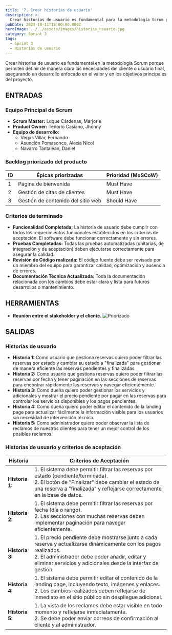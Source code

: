 ```yaml
---
title: '7. Crear historias de usuario'
description: >-
  Crear historias de usuario es fundamental para la metodología Scrum porque permiten definir de manera clara y sencilla las necesidades del cliente o usuario final.
pubDate: 2024-10-11T15:00:00.000Z
heroImage: ../../assets/images/historias_usuario.jpg
category: Sprint 3
tags:
  - Sprint 3
  - Historias de usuario
---
```


Crear historias de usuario es fundamental en la metodología Scrum porque permiten definir de manera clara las necesidades del cliente o usuario final, asegurando un desarrollo enfocado en el valor y en los objetivos principales del proyecto.

## ENTRADAS

### Equipo Principal de Scrum

- **Scrum Master:** Luque Cárdenas, Marjorie
- **Product Owner:** Tenorio Casiano, Jhonny
- **Equipo de desarrollo:**
  <ul style={{ listStyleType: 'circle', paddingLeft: '20px' }}>
    <li>Vegas Villar, Fernando</li>
    <li>Asunción Pomasonco, Alexia Nicol</li>
    <li>Navarro Tantalean, Daniel</li>
  </ul>

### Backlog priorizado del producto

| ID  | Épicas priorizadas                 | Prioridad (MoSCoW) |
| --- | ---------------------------------- | ------------------ |
| 1   | Página de bienvenida               | Must Have          |
| 2   | Gestión de citas de clientes       | Must Have          |
| 3   | Gestión de contenido del sitio web | Should Have        |

### Criterios de terminado

- **Funcionalidad Completada:** La historia de usuario debe cumplir con todos los requerimientos funcionales establecidos en los criterios de aceptación. El software debe funcionar correctamente y sin errores.
- **Pruebas Completadas:** Todas las pruebas automatizadas (unitarias, de integración y de aceptación) deben ejecutarse correctamente para asegurar la calidad.
- **Revisión de Código realizada:** El código fuente debe ser revisado por un miembro del equipo para garantizar calidad, optimización y ausencia de errores.
- **Documentación Técnica Actualizada:** Toda la documentación relacionada con los cambios debe estar clara y lista para futuros desarrollos o mantenimiento.

## HERRAMIENTAS

- **Reunión entre el stakeholder y el cliente.**
![Priorizado](../../assets/images/reunion_cliente.jpeg)


## SALIDAS

### Historias de usuario

- **Historia 1:** Como usuario que gestiona reservas quiero poder filtrar las reservas por estado y cambiar su estado a "finalizada" para gestionar de manera eficiente las reservas pendientes y finalizadas.
- **Historia 2:** Como usuario que gestiona reservas quiero poder filtrar las reservas por fecha y tener paginación en las secciones de reservas para encontrar rápidamente las reservas y navegar eficientemente.
- **Historia 3:** Como dueña quiero poder gestionar los servicios y adicionales y mostrar el precio pendiente por pagar en las reservas para controlar los servicios disponibles y los pagos pendientes.
- **Historia 4:** Como dueña quiero poder editar el contenido de la landing page para actualizar fácilmente la información visible para los usuarios sin necesidad de intervención técnica.
- **Historia 5:** Como administrador quiero poder observar la lista de reclamos de nuestros clientes para tener un mejor control de los posibles reclamos.

### Historias de usuario y criterios de aceptación

| **Historia**    | **Criterios de Aceptación** |
|------------------|-----------------------------|
| **Historia 1:** | 1. El sistema debe permitir filtrar las reservas por estado (pendiente/terminada). <br> 2. El botón de "Finalizar" debe cambiar el estado de una reserva a "finalizada" y reflejarse correctamente en la base de datos. |
| **Historia 2:** | 1. El sistema debe permitir filtrar las reservas por fecha (día o rango). <br> 2. Las secciones con muchas reservas deben implementar paginación para navegar eficientemente. |
| **Historia 3:** | 1. El precio pendiente debe mostrarse junto a cada reserva y actualizarse dinámicamente con los pagos realizados. <br> 2. El administrador debe poder añadir, editar y eliminar servicios y adicionales desde la interfaz de gestión. |
| **Historia 4:** | 1. El sistema debe permitir editar el contenido de la landing page, incluyendo texto, imágenes y enlaces. <br> 2. Los cambios realizados deben reflejarse de inmediato en el sitio público sin despliegue adicional. |
| **Historia 5:** | 1. La vista de los reclamos debe estar visible en todo momento y reflejarse inmediatamente. <br> 2. Se debe poder enviar correos de confirmación al cliente y al administrador. |
